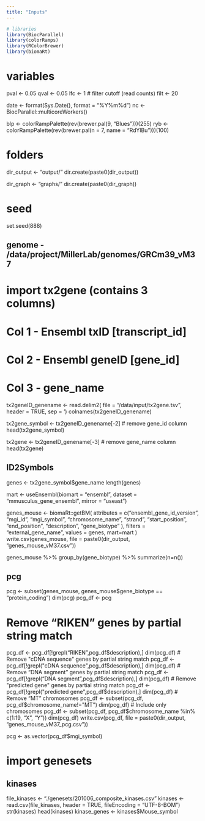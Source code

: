 ```yaml
---
title: "Inputs"
---
```

```r
# libraries
library(BiocParallel)
library(colorRamps)
library(RColorBrewer)
library(biomaRt)
```

# variables
pval <- 0.05
qval <- 0.05
lfc <- 1
# filter cutoff (read counts)
filt <- 20

date <- format(Sys.Date(), format = "%Y%m%d")
nc <- BiocParallel::multicoreWorkers()

blp <- colorRampPalette(rev(brewer.pal(9, "Blues")))(255)
ryb <- colorRampPalette(rev(brewer.pal(n = 7, name = "RdYlBu")))(100)

# folders
dir_output <- "output/"
dir.create(paste0(dir_output))

dir_graph <- "graphs/"
dir.create(paste0(dir_graph))

# seed
set.seed(888)

## genome - /data/project/MillerLab/genomes/GRCm39_vM37

# import tx2gene (contains 3 columns)
# Col 1 - Ensembl txID [transcript_id]
# Col 2 - Ensembl geneID [gene_id]
# Col 3 - gene_name

tx2geneID_genename <- read.delim2(
  file = "/data/input/tx2gene.tsv", 
  header = TRUE, sep = '\t')
colnames(tx2geneID_genename)

tx2gene_symbol <- tx2geneID_genename[-2] # remove gene_id column
head(tx2gene_symbol)

tx2gene <- tx2geneID_genename[-3] # remove gene_name column
head(tx2gene)

## ID2Symbols
genes <- tx2gene_symbol$gene_name
length(genes)

mart <-
  useEnsembl(biomart = "ensembl",
             dataset = "mmusculus_gene_ensembl",
             mirror = "useast")

genes_mouse <-
  biomaRt::getBM(
    attributes = c("ensembl_gene_id_version",
                   "mgi_id",
                   "mgi_symbol",
                   "chromosome_name",
                   "strand",
                   "start_position",
                   "end_position",
                   "description",
                   "gene_biotype"
    ),
    filters = "external_gene_name",
    values = genes,
    mart=mart
  )
write.csv(genes_mouse, file = paste0(dir_output, "genes_mouse_vM37.csv"))

genes_mouse %>%
  group_by(gene_biotype) %>%
  summarize(n=n())

## pcg
pcg <-
  subset(genes_mouse,
         genes_mouse$gene_biotype == "protein_coding")
dim(pcg)
pcg_df <- pcg

# Remove "RIKEN" genes by partial string match
pcg_df <- pcg_df[!grepl("RIKEN",pcg_df$description),]
dim(pcg_df)
# Remove "cDNA sequence" genes by partial string match
pcg_df <- pcg_df[!grepl("cDNA sequence",pcg_df$description),]
dim(pcg_df)
# Remove "DNA segment" genes by partial string match
pcg_df <- pcg_df[!grepl("DNA segment",pcg_df$description),]
dim(pcg_df)
# Remove "predicted gene" genes by partial string match
pcg_df <- pcg_df[!grepl("predicted gene",pcg_df$description),]
dim(pcg_df)
# Remove "MT" chromosomes
pcg_df <- subset(pcg_df, pcg_df$chromosome_name!="MT")
dim(pcg_df)
# Include only chromosomes
pcg_df <- subset(pcg_df, pcg_df$chromosome_name %in% c(1:19, "X", "Y"))
dim(pcg_df)
write.csv(pcg_df, file = paste0(dir_output, "genes_mouse_vM37_pcg.csv"))

pcg <- as.vector(pcg_df$mgi_symbol)

# import genesets
## kinases
file_kinases <- "./genesets/201006_composite_kinases.csv"
kinases <-
  read.csv(file_kinases, header = TRUE, fileEncoding = "UTF-8-BOM")
str(kinases)
head(kinases)
kinase_genes <- kinases$Mouse_symbol